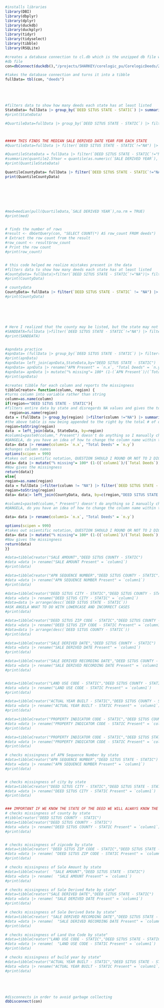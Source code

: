 ````R
#installs libraries
library(DBI)
library(dbplyr)
library(dplyr)
library(duckdb)
library(duckplyr)
library(tidyr)
library(tidyselect)
library(tibble)
library(RSQLite)
````



````R
#creates a database connection to cl.db which is the unzipped db file with deeds as the table
#db file
con=dbConnect(duckdb(),"/projects/SHARKEY/corelogic_pu/CorelogicDeeds/2023Update/cl.db")

#takes the database connection and turns it into a tibble 
fullData= tbl(con, "deeds")





#filters data to show how many deeds each state has at least listed 
StateData= fullData |> group_by(`DEED SITUS STATE - STATIC`) |> summarize(n = n())
#print(StateData)

#QuartileData=fullData |> group_by(`DEED SITUS STATE - STATIC`) |> filter(`DEED SITUS STATE - STATIC`!="NA")|> select(`SALE DERIVED DATE`) |> mutate("SALE DERIVED YEAR"=substr(`SALE DERIVED DATE`,1,4)) |> select(-`SALE DERIVED DATE`) |> arrange(desc(`SALE DERIVED YEAR`),desc(`DEED SITUS STATE - STATIC`))



##### THIS FINDS THE MEDIAN SALE DERIVED DATE YEAR FOR EACH STATE 
#QuartileData=fullData |> filter(`DEED SITUS STATE - STATIC`!="NA") |> select(`SALE DERIVED DATE`,`DEED SITUS STATE - STATIC`) |> mutate("SALE DERIVED YEAR"=substr(`SALE DERIVED DATE`,1,4)) |> group_by(`DEED SITUS STATE - STATIC`) |> select(-`SALE DERIVED DATE`) |> summarize(Median = median(as.numeric(`SALE DERIVED YEAR`),na.rm = TRUE ))

#QuantileStateData = fullData |> filter(`DEED SITUS STATE - STATIC`!="NA") |> select(`SALE DERIVED DATE`,`DEED SITUS STATE - STATIC`) |> mutate("SALE DERIVED YEAR"=substr(`SALE DERIVED DATE`,1,4)) |> group_by(`DEED SITUS STATE - STATIC`) |>
#summarize(quantile2.5Year = quantile(as.numeric(`SALE DERIVED YEAR`), na.rm = T, probs = c(.025)))
#print(QuantileStateData)

QuantileCountyData= fullData |> filter(`DEED SITUS STATE - STATIC`!="NA",`DEED SITUS COUNTY - STATIC`!="NA") |> select(`SALE DERIVED DATE`,`DEED SITUS COUNTY - STATIC` ,`DEED SITUS STATE - STATIC`) |> mutate("SALE DERIVED YEAR"=substr(`SALE DERIVED DATE`,1,4)) |> group_by(`DEED SITUS COUNTY - STATIC`,`DEED SITUS STATE - STATIC`) |> summarize(quantile2.5Year = quantile(as.numeric(`SALE DERIVED YEAR`), na.rm = T, probs = c(.025)))
print(QuantileCountyData)







#med=median(pull(QuartileData,`SALE DERIVED YEAR`),na.rm = TRUE)
#print(med)


# finds the number of rows 
#result <- dbGetQuery(con, "SELECT COUNT(*) AS row_count FROM deeds")
# Extract the row count from the result
#row_count <- result$row_count
# Print the row count
#print(row_count)


# this code helped me realize mistakes present in the data 
#filters data to show how many deeds each state has at least listed 
#CountyData= fullData|>filter(`DEED SITUS STATE - STATIC`!="NA")|> filter(`DEED SITUS COUNTY - STATIC`=="SAN DIEGO" & `DEED SITUS STATE - STATIC` != "CA") #|> #filter(`DEED SITUS STATE - STATIC` != "CA" ) 
#print(CountyData)

# countydata 
CountyData= fullData |> filter(`DEED SITUS STATE - STATIC` != "NA") |> group_by(`DEED SITUS COUNTY - STATIC`,`DEED SITUS STATE - STATIC`) |> summarize(n = n())
#print(CountyData)






# Here I realized that the county may be listed, but the state may not be but not the converse as I have seen with previous tests 
#SANDDATA=fullData |>filter(`DEED SITUS STATE - STATIC`!="NA") |> filter(`DEED SITUS COUNTY - STATIC`=="SAN DIEGO") |> summarize(n = n())
#print(SANDDATA)


#apndata practice 
#apnData= (fullData |> group_by(`DEED SITUS STATE - STATIC`) |> filter(`APN SEQUENCE NUMBER`!="NA")|> summarize(n = n()))
#print(apnData)
#apnData= left_join(apnData,StateData,by="DEED SITUS STATE - STATIC")
#apnData= apnData |> rename("APN Present" = `n.x`, "Total Deeds" = `n.y` )
#apnData= apnData |> mutate("% missing"= 100* (1-(`APN Present`)/(`Total Deeds`)))
#print(apnData)

#creates tibble for each column and reports the missingness 
tibbleCreator= function(column, region) {
#turns column into variable rather than string
column=as.name(column)
if(region=="DEED SITUS STATE - STATIC"){
#filters entire data by state and disregards NA values and gives the total number of deeds per state satisfying the condition
  region=as.name(region)
data = (fullData |> group_by(region) |>filter(column !="NA") |> summarize(n = n()))
#the above table is now being appended to the right by the total # of deeds per state 
region=toString(region)
data  = left_join(data, StateData, by=region)
#column1=paste0(column," Present") doesn't do anything so I manually change the column name outside the function
#@ANGELA, do you have an idea of how to change the column name within the function 
data= data |> rename(column1= `n.x`, "Total Deeds" = `n.y`)
#changes column names 
options(scipen = 999)
#takes out scientific notation, QUESTION SHOULD I ROUND OR NOT TO 2 DIGITS?
data= data |> mutate("% missing"= 100* (1-((`column1`)/(`Total Deeds`)))) 
#Now gives the missingness 
return(data)}
else{
region=as.name(region)
data = fullData |>filter(column != "NA") |> filter(`DEED SITUS STATE - STATIC` != "NA" ) |> group_by(region,`DEED SITUS STATE - STATIC`)  |> summarize(n = n()) 
region=toString(region)       
data= data|> left_join(CountyData, data, by=c(region,"DEED SITUS STATE - STATIC")) 

#column1=paste0(column," Present") doesn't do anything so I manually change the column name outside the function
#@ANGELA, do you have an idea of how to change the column name within the function 

data= data |> rename(column1= `n.x`, "Total Deeds" = `n.y`)

options(scipen = 999)
#takes out scientific notation, QUESTION SHOULD I ROUND OR NOT TO 2 DIGITS?
data= data |> mutate("% missing"= 100* (1-((`column1`)/(`Total Deeds`)))) 
#Now gives the missingness 
return(data)
}}

#data=tibbleCreator("SALE AMOUNT","DEED SITUS COUNTY - STATIC")
#data =data |> rename("SALE AMOUNT Present" = `column1`) 
#print(data)

#data=tibbleCreator("APN SEQUENCE NUMBER","DEED SITUS COUNTY - STATIC")
#data =data |> rename("APN SEQUENCE NUMBER Present" = `column1`) 
#print(data)

#data=tibbleCreator("DEED SITUS CITY - STATIC","DEED SITUS COUNTY - STATIC")
#data =data |> rename("DEED SITUS CITY - STATIC" = `column1`) 
#data=data |> arrange(desc(`DEED SITUS STATE - STATIC`))
#ASK ANGELA WHAT TO DO WITH LOWERCASE AND INCORRECT CASES 
#print(data)

#data=tibbleCreator("DEED SITUS ZIP CODE - STATIC","DEED SITUS COUNTY - STATIC")
#data =data |> rename("DEED SITUS ZIP CODE - STATIC Present" = `column1`) 
#data=data |> arrange(desc(`DEED SITUS COUNTY - STATIC`))
#print(data)

#data=tibbleCreator("SALE DERIVED DATE","DEED SITUS COUNTY - STATIC")
#data =data |> rename("SALE DERIVED DATE Present" = `column1`) 
#print(data)

#data=tibbleCreator("SALE DERIVED RECORDING DATE","DEED SITUS COUNTY - STATIC")
#data =data |> rename("SALE DERIVED RECORDING DATE Present" = `column1`) 
#print(data)


#data=tibbleCreator("LAND USE CODE - STATIC","DEED SITUS COUNTY - STATIC")
#data =data |> rename("LAND USE CODE - STATIC Present" = `column1`) 
#print(data)

#data=tibbleCreator("ACTUAL YEAR BUILT - STATIC","DEED SITUS COUNTY - STATIC")
#data =data |> rename("ACTUAL YEAR BUILT - STATIC Present" = `column1`) 
#print(data)

#data=tibbleCreator("PROPERTY INDICATOR CODE - STATIC","DEED SITUS COUNTY - STATIC")
#data =data |> rename("PROPERTY INDICATOR CODE - STATIC Present" = `column1`) 
#print(data)

#data=tibbleCreator("PROPERTY INDICATOR CODE - STATIC","DEED SITUS STATE - STATIC")
#data =data |> rename("PROPERTY INDICATOR CODE - STATIC Present" = `column1`) 
#print(data)

# checks missingness of APN Sequence Number by state 
#data=tibbleCreator("APN SEQUENCE NUMBER","DEED SITUS STATE - STATIC")
#data =data |> rename("APN SEQUENCE NUMBER Present" = `column1`) 
#print(data)


# checks missingness of city by state 
#data=tibbleCreator("DEED SITUS CITY - STATIC","DEED SITUS STATE - STATIC")
#data =data |> rename("DEED SITUS CITY - STATIC Present" = `column1`) 
#print(data)


### IMPORTANT IF WE KNOW THE STATE OF THE DEED WE WILL ALWAYS KNOW THE COUNTY OF THE DEED BUT NOT THE CONVERSE
# checks missingness of county by state 
#tibbleCreator("DEED SITUS COUNTY - STATIC")
#data=tibbleCreator("DEED SITUS COUNTY - STATIC")
#data =data |> rename("DEED SITUS COUNTY - STATIC Present" = `column1`) 
#print(data)


# checks missingness of zipcode by state 
#data=tibbleCreator( "DEED SITUS ZIP CODE - STATIC","DEED SITUS STATE - STATIC")
#data =data |> rename( "DEED SITUS ZIP CODE - STATIC Present" = `column1`) 
#print(data)

# checks missingness of Sale Amount by state 
#data=tibbleCreator(  "SALE AMOUNT","DEED SITUS STATE - STATIC")
#data =data |> rename(  "SALE AMOUNT Present" = `column1`) 
#print(data)

# checks missingness of Sale Derived Rate by state"
#data=tibbleCreator("SALE DERIVED DATE","DEED SITUS STATE - STATIC")
#data =data |> rename( "SALE DERIVED DATE Present" = `column1`) 
#print(data)

# checks missingness of Sale Derived Date by state"
#data=tibbleCreator( "SALE DERIVED RECORDING DATE","DEED SITUS STATE - STATIC")
#data =data |> rename(  "SALE DERIVED RECORDING DATE Present" = `column1`) 
#print(data)

# checks missingness of Land Use Code by state"
#data=tibbleCreator("LAND USE CODE - STATIC","DEED SITUS STATE - STATIC")
#data =data |> rename(  "LAND USE CODE - STATIC Present" = `column1`) 
#print(data)

# checks missingness of build year by state"
#data=tibbleCreator("ACTUAL YEAR BUILT - STATIC","DEED SITUS STATE - STATIC")
#data =data |> rename("ACTUAL YEAR BUILT - STATIC Present" = `column1`) 
#print(data)





#disconnects in order to avoid garbage collecting 
dbDisconnect(con)


````